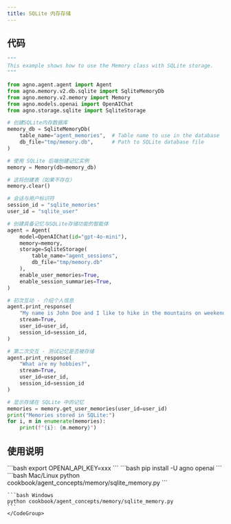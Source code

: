 ```yaml
---
title: SQLite 内存存储
---
```

## 代码

```python cookbook/agent_concepts/memory/sqlite_memory.py
"""
This example shows how to use the Memory class with SQLite storage.
"""

from agno.agent.agent import Agent
from agno.memory.v2.db.sqlite import SqliteMemoryDb
from agno.memory.v2.memory import Memory
from agno.models.openai import OpenAIChat
from agno.storage.sqlite import SqliteStorage

# 创建SQLite内存数据库
memory_db = SqliteMemoryDb(
    table_name="agent_memories",  # Table name to use in the database
    db_file="tmp/memory.db",      # Path to SQLite database file
)

# 使用 SQLite 后端创建记忆实例
memory = Memory(db=memory_db)

# 这将创建表（如果不存在）
memory.clear()

# 会话与用户标识符
session_id = "sqlite_memories"
user_id = "sqlite_user"

# 创建具备记忆与SQLite存储功能的智能体
agent = Agent(
    model=OpenAIChat(id="gpt-4o-mini"),
    memory=memory,
    storage=SqliteStorage(
        table_name="agent_sessions", 
        db_file="tmp/memory.db"
    ),
    enable_user_memories=True,
    enable_session_summaries=True,
)

# 初次互动 - 介绍个人信息
agent.print_response(
    "My name is John Doe and I like to hike in the mountains on weekends.",
    stream=True,
    user_id=user_id,
    session_id=session_id,
)

# 第二次交互 - 测试记忆是否被存储
agent.print_response(
    "What are my hobbies?", 
    stream=True, 
    user_id=user_id, 
    session_id=session_id
)

# 显示存储在 SQLite 中的记忆
memories = memory.get_user_memories(user_id=user_id)
print("Memories stored in SQLite:")
for i, m in enumerate(memories):
    print(f"{i}: {m.memory}")
```

## 使用说明

<Steps>
  <Snippet file="create-venv-step.mdx" />

  <Step title="设置环境变量">
    ```bash
    export OPENAI_API_KEY=xxx
    ```
  </Step>

  <Step title="安装库">
    ```bash
    pip install -U agno openai
    ```
  </Step>

  <Step title="运行示例">
    <CodeGroup>
    ```bash Mac/Linux
    python cookbook/agent_concepts/memory/sqlite_memory.py
    ```

    ```bash Windows
    python cookbook/agent_concepts/memory/sqlite_memory.py
    ```
    </CodeGroup>
  </Step>
</Steps>